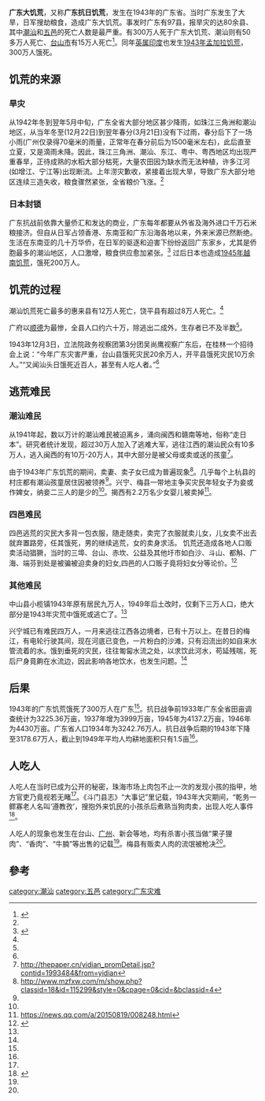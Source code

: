 {{Citecheck|time=2021-03-29T05:08:29+00:00}}
{{Citation style|time=2021-03-29T05:08:29+00:00}}
'''广东大饥荒'''，又称'''广东抗日饥荒'''，发生在1943年的广东省。当时广东发生了大旱，日军搜劫粮食，造成广东大饥荒。事发时广东有97县，报旱灾的达80余县、其中[[潮汕|潮汕]]和[[五邑|五邑]]的死亡人数是最严重。有300万人死于广东大饥荒、潮汕则有50多万人死亡、[[台山市|台山市]]有15万人死亡<ref>{{Cite web |url=http://www.zgdazxw.com.cn/culture/2015-04/03/content_93921.htm |title=“驼峰航线”上 的悲壮故事 |access-date=2021-03-28 |archive-date=2021-05-01 |archive-url=https://web.archive.org/web/20210501143522/http://www.zgdazxw.com.cn/culture/2015-04/03/content_93921.htm |dead-url=no }}</ref>。同年[[英属印度|英属印度]]也发生[[1943年孟加拉饥荒|1943年孟加拉饥荒]]，300万人饿死。

==饥荒的来源==
===旱灾===
从1942年冬到翌年5月中旬，广东全省大部分地区甚少降雨，如珠江三角洲和潮汕地区，从当年冬至(12月22日)到翌年春分(3月21日)没有下过雨，春分后下了一场小雨(广州仅录得70毫米的雨量，正常年在春分前后为1500毫米左右)，此后直至立夏，又是滴雨未降。因此，珠江三角洲、潮汕、东江、粤中、粤西地区均出现严重春旱，正待成熟的水稻大部分枯死，大量农田因为缺水而无法种植，许多江河(如增江、宁江等)出现断流。上年涝灾歉收，紧接着出现大旱，导致广东大部分地区连续三造失收，粮食骤然紧张，全省粮价飞涨。<ref name=c></ref>

===日本封锁===
广东抗战前依靠大量侨汇和发达的商业，广东每年都要从外省及海外进口千万石米粮接济。但自从日军占领香港、东南亚和广东沿海各地以来，外来米源已然断绝。生活在东南亚的几十万华侨，在日军的驱逐和迫害下纷纷返回广东家乡，尤其是侨胞最多的潮汕地区，人口激增，粮食供应愈加紧张。<ref>{{Cite web |url=http://www.chinawriter.com.cn/bk/2010-04-13/43567.html |title=存档副本 |access-date=2021-04-21 |archive-date=2021-04-21 |archive-url=https://web.archive.org/web/20210421153611/http://www.chinawriter.com.cn/bk/2010-04-13/43567.html |dead-url=no }}</ref> 过后日本也造成[[1945年越南饥荒|1945年越南饥荒]]，饿死200万人。

==饥荒的过程==
潮汕饥荒死亡最多的惠来县有12万人死亡，饶平县有超过8万人死亡。<ref name=c></ref>

广府以[[顺德|顺德]]为最惨，全县人口约六十万，除逃出二成外，生存者已不及半数<ref name=c></ref>。

1943年12月3日，立法院政务视察团第3分团吴尚鹰视察广东后，在桂林一个招待会上说：“今年广东灾害严重，台山县饿死灾民20余万人，开平县饿死灾民10万余人。”“又闻汕头日饿死近百人，甚至有人吃人者。”<ref name=c></ref>

==逃荒难民==

===潮汕难民===
从1941年起，数以万计的潮汕难民被迫离乡，涌向闽西和赣南等地，俗称“走日本”。研究者统计发现，超过30万人加入了逃难大军，逃往江西的潮汕民众有10多万人，逃入闽西的有10万-20万人，其中大部分是被父母或卖或送的孩童<ref name=b>http://thepaper.cn/yidian_promDetail.jsp?contid=1993484&from=yidian</ref>。

由于1943年广东饥荒的期间，卖妻、卖子女已成为普遍现象<ref name=c>http://www.mzfxw.com/m/show.php?classid=18&id=115299&style=0&cpage=0&cid=&bclassid=4</ref>。几乎每个上杭县的村庄都有潮汕孩童居住因被领养<ref name=b></ref>。兴宁、梅县一带地主争买灾民年轻女子为妾或作婢女，纳妾二三人的是少的<ref name=c></ref>。揭西有2.2万名少女婴儿被卖掉<ref name=d>https://news.qq.com/a/20150819/008248.html</ref>。

===四邑难民===
四邑逃荒的灾民大多背一包衣服，随走随卖，卖完了衣服就卖儿女，儿女卖不出去就弃置路旁，任其饿死，男的继续逃荒，女的卖身求活。 饥荒还造成各地人口贩卖活动猖獗，当时的三埠、台山、赤坎、公益及其他圩市如白沙、斗山、都斛、广海、端芬到处是被骗被迫卖身的妇女,四邑的人口贩子竟将妇女分等论价。<ref>{{Cite web |url=https://www.xfrms.com/683.html |title=存档副本 |access-date=2021-03-31 |archive-date=2021-01-25 |archive-url=https://web.archive.org/web/20210125221023/https://www.xfrms.com/683.html |dead-url=no }}</ref>

===其他难民===
中山县小榄镇1943年原有居民九万人，1949年后土改时，仅剩下三万人口，绝大部分是1943年灾荒中饿死或逃亡了。<ref name=b></ref>

兴宁城已有难民四万人，一月来逃往江西各边境者，已有十万以上。在昔日的梅江，有电轮行驶其间，现在河底已变色，一片粉白的沙滩，只有汩流出的如自来水管流着的水。饿到垂死的灾民，往往匍匐水流之处，以求饮此河水，苟延残喘，死后尸身竟齁在水流边，因此影响各地饮水，也发生问题。<ref name=b></ref>

==后果==
1943年的广东饥荒饿死了300万人在广东<ref name=c></ref>。抗日战争前1933年广东全省田亩调查统计为3225.36万亩，1937年增为3999万亩，1945年为4137.2万亩，1946年为4430万亩。广东省人口1934年为3242.76万人。抗日战争后期的1943年下降至3178.67万人，截止到1949年平均人均耕地面积只有1.5亩<ref name=c></ref>。

==人吃人==
人吃人在当时已成为公开的秘密，珠海市场上肉包不止一次的发现小孩的指甲，地方官吏乃竟视若无睹<ref name=c></ref>。《斗门县志》“大事记”里记载，1943年大灾期间，“乾务一鳏寡老人名叫‘遵教孜’，搜抱外来饥民的小孩杀后煮熟当狗肉卖，出现人吃人事件<ref name=a>{{Cite web |url=http://news.sina.com.cn/c/2013-05-27/144627237229.shtml?from=wap |title=存档副本 |access-date=2021-03-28 |archive-date=2021-09-15 |archive-url=https://web.archive.org/web/20210915104507/http://news.sina.com.cn/c/2013-05-27/144627237229.shtml?from=wap |dead-url=no }}</ref>。

人吃人的现象也发生在台山、[[广州|广州]]、新会等地，均有杀害小孩当做“果子狸肉”、“香肉”、“牛腩”等出售的记载<ref name=a></ref>。梅县有贩卖人肉的流氓被枪决<ref name=d></ref>。

== 參考 ==
{{reflist}}

[[category:潮汕|category:潮汕]]
[[category:五邑|category:五邑]]
[[category:广东灾难|category:广东灾难]]